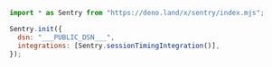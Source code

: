 ```javascript {tabTitle: JavaScript}
import * as Sentry from "https://deno.land/x/sentry/index.mjs";

Sentry.init({
  dsn: "___PUBLIC_DSN___",
  integrations: [Sentry.sessionTimingIntegration()],
});
```
